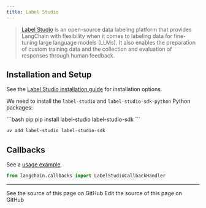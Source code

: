 ```yaml
---
title: Label Studio
---
```


>[Label Studio](https://labelstud.io/guide/get_started) is an open-source data labeling platform that provides LangChain with flexibility when it comes to labeling data for fine-tuning large language models (LLMs). It also enables the preparation of custom training data and the collection and evaluation of responses through human feedback.

## Installation and Setup

See the [Label Studio installation guide](https://labelstud.io/guide/install) for installation options.

We need to install the  `label-studio` and `label-studio-sdk-python` Python packages:

<CodeGroup>
```bash pip
pip install label-studio label-studio-sdk
```

```bash uv
uv add label-studio label-studio-sdk
```
</CodeGroup>


## Callbacks

See a [usage example](/oss/python/integrations/callbacks/labelstudio).

```python
from langchain.callbacks import LabelStudioCallbackHandler
```

---

<CardGroup cols={2}>
  <Card title="View Source" icon="eye" href="https://github.com/langchain-ai/docs/blob/main/src/oss/python/integrations/providers/labelstudio.mdx">
    See the source of this page on GitHub
  </Card>
  <Card title="Edit Source" icon="pen-to-square" href="https://github.com/langchain-ai/docs/edit/main/src/oss/python/integrations/providers/labelstudio.mdx">
    Edit the source of this page on GitHub
  </Card>
</CardGroup>
